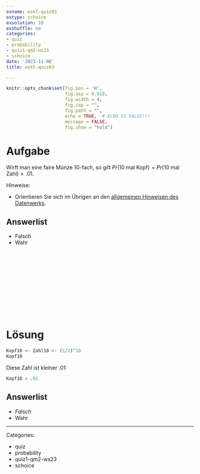 ```yaml
---
exname: wskt-quiz03
extype: schoice
exsolution: 10
exshuffle: no
categories:
- quiz
- probability
- quiz1-qm2-ws23
- schoice
date: '2023-11-08'
title: wskt-quiz03

---
```





```r
knitr::opts_chunk$set(fig.pos = 'H',
                      fig.asp = 0.618,
                      fig.width = 4,
                      fig.cap = "", 
                      fig.path = "",
                      echo = TRUE,  # ECHO IS FALSE!!!
                      message = FALSE,
                      fig.show = "hold")
```






# Aufgabe


Wirft man eine faire Münze 10-fach, so gilt $Pr(\text{10 mal Kopf}) = Pr(\text{10 mal Zahl}) > .01$.

Hinweise:

- Orientieren Sie sich im Übrigen an den [allgemeinen Hinweisen des Datenwerks](https://datenwerk.netlify.app/hinweise).


Answerlist
----------

* Falsch
* Wahr


</br>
</br>
</br>
</br>
</br>
</br>
</br>
</br>
</br>
</br>

# Lösung




```r
Kopf10 <- Zahl10 <- (1/2)^10
Kopf10
```

Diese Zahl ist kleiner .01:

```r
Kopf10 < .01
```



Answerlist
----------


* *Falsch*
* Wahr







---

Categories: 

- quiz
- probability
- quiz1-qm2-ws23
- schoice

